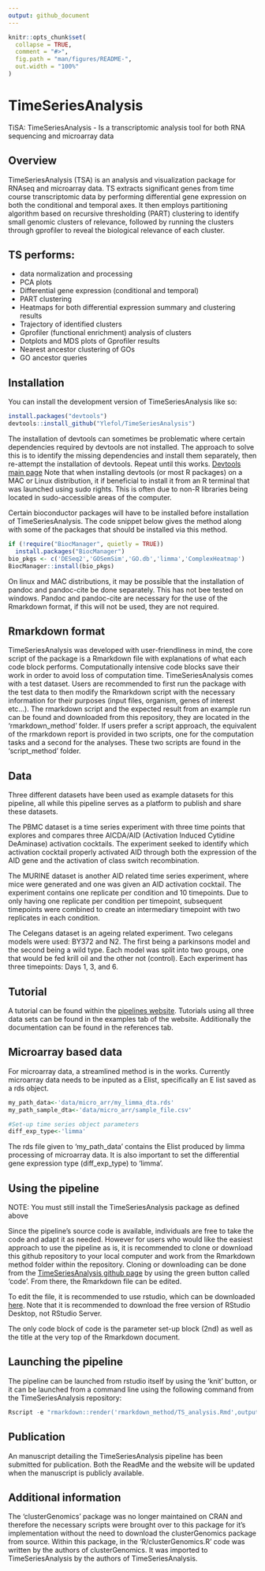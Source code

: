 ```yaml
---
output: github_document
---
```


<!-- README.md is generated from README.Rmd. Please edit that file -->

```r
knitr::opts_chunk$set(
  collapse = TRUE,
  comment = "#>",
  fig.path = "man/figures/README-",
  out.width = "100%"
)
```

# TimeSeriesAnalysis

<!-- badges: start -->
<!-- badges: end -->

TiSA: TimeSeriesAnalysis - Is a transcriptomic analysis tool for both RNA sequencing and microarray data

## Overview

TimeSeriesAnalysis (TSA) is an analysis and visualization package for RNAseq and
microarray data. TS extracts significant genes from time course
transcriptomic data by performing differential gene expression on both
the conditional and temporal axes. It then employs partitioning
algorithm based on recursive thresholding (PART) clustering to identify
small genomic clusters of relevance, followed by running the clusters
through gprofiler to reveal the biological relevance of each cluster.


## TS performs: 

* data normalization and processing 
* PCA plots 
* Differential gene expression (conditional and temporal) 
* PART clustering 
* Heatmaps for both differential expression summary and clustering results
* Trajectory of identified clusters 
* Gprofiler (functional enrichment) analysis of clusters 
* Dotplots and MDS plots of Gprofiler results 
* Nearest ancestor clustering of GOs 
* GO ancestor queries


## Installation

You can install the development version of TimeSeriesAnalysis like so:

``` r
install.packages("devtools")
devtools::install_github("Ylefol/TimeSeriesAnalysis")
```
The installation of devtools can sometimes be problematic where certain dependencies
required by devtools are not installed. The approach to solve this is to identify
the missing dependencies and install them separately, then re-attempt the installation
of devtools. Repeat until this works.
[Devtools main page](https://www.r-project.org/nosvn/pandoc/devtools.html)
Note that when installing devtools (or most R packages) on a MAC or Linux distribution, it 
if beneficial to install it from an R terminal that was launched using sudo rights. This is
often due to non-R libraries being located in sudo-accessible areas of the computer.

Certain bioconductor packages will have to be installed before
installation of TimeSeriesAnalysis. The code snippet below gives the method along with
some of the packages that should be installed via this method.

``` r
if (!require("BiocManager", quietly = TRUE))
  install.packages("BiocManager")
bio_pkgs <- c('DESeq2','GOSemSim','GO.db','limma','ComplexHeatmap')
BiocManager::install(bio_pkgs)
```

On linux and MAC distributions, it may be possible that the installation of pandoc
and pandoc-cite be done separately. This has not bee tested on windows.
Pandoc and pandoc-cite are necessary for the use of the Rmarkdown format, if this
will not be used, they are not required.

## Rmarkdown format

TimeSeriesAnalysis was developed with user-friendliness in mind, the
core script of the package is a Rmarkdown file with explanations of what
each code block performs. Computationally intensive code blocks save
their work in order to avoid loss of computation time.
TimeSeriesAnalysis comes with a test dataset. Users are recommended to
first run the package with the test data to then modify the Rmarkdown
script with the necessary information for their purposes (input files,
organism, genes of interest etc…). The rmarkdown script and the expected
result from an example run can be found and downloaded from this
repository, they are located in the ‘rmarkdown_method’ folder. If users
prefer a script approach, the equivalent of the rmarkdown report is
provided in two scripts, one for the computation tasks and a second for
the analyses. These two scripts are found in the ‘script_method’ folder.

## Data

Three different datasets have been used as example datasets for this pipeline,
all while this pipeline serves as a platform to publish and share these datasets.

The PBMC dataset is a time series experiment with three time points that explores 
and compares three AICDA/AID (Activation Induced Cytidine DeAminase) activation cocktails.
The experiment seeked to identify which activation cocktail properly activated AID
through both the expression of the AID gene and the activation of class switch recombination.

The MURINE dataset is another AID related time series experiment, where mice were generated and
one was given an AID activation cocktail. The experiment contains one replicate per condition and
10 timepoints. Due to only having one replicate per condition per timepoint, subsequent timepoints
were combined to create an intermediary timepoint with two replicates in each condition.

The Celegans dataset is an ageing related experiment. Two celegans models were used: BY372 and N2.
The first being a parkinsons model and the second being a wild type. Each model was split into
two groups, one that would be fed krill oil and the other not (control). Each experiment
has three timepoints: Days 1, 3, and 6.

## Tutorial

A tutorial can be found within the [pipelines website](https://ylefol.github.io/TimeSeriesAnalysis/). 
Tutorials using all three data sets can be found in the examples tab of the website. Additionally the 
documentation can be found in the references tab.

## Microarray based data

For microarray data, a streamlined method is in the works. Currently microarray data needs to be inputed 
as a Elist, specifically an E list saved as a rds object.
``` r
my_path_data<-'data/micro_arr/my_limma_dta.rds'
my_path_sample_dta<-'data/micro_arr/sample_file.csv'

#Set-up time series object parameters
diff_exp_type<-'limma' 
```
The rds file given to 'my_path_data' contains the Elist produced by limma processing
of microarray data. It is also important to set the differential gene expression type (diff_exp_type)
to 'limma'. 

## Using the pipeline

NOTE: You must still install the TimeSeriesAnalysis package as defined above

Since the pipeline's source code is available, individuals are free to take the code
and adapt it as needed. However for users who would like the easiest approach to use the
pipeline as is, it is recommended to clone or download this github repository to your local computer
and work from the Rmarkdown method folder within the repository.
Cloning or downloading can be done from the [TimeSeriesAnalysis github page](https://github.com/Ylefol/TimeSeriesAnalysis)
by using the green button called 'code'.
From there, the Rmarkdown file can be edited.

To edit the file, it is recommended to use rstudio, which can be downloaded [here](https://www.rstudio.com/products/rstudio/download/).
Note that it is recommended to download the free version of RStudio Desktop, not RStudio Server.

The only code block of code is the parameter set-up block (2nd) as well as the title
at the very top of the Rmarkdown document.

## Launching the pipeline

The pipeline can be launched from rstudio itself by using the 'knit' button, or it can be launched from a command line using the
following command from the TimeSeriesAnalysis repository:
```r
Rscript -e "rmarkdown::render('rmarkdown_method/TS_analysis.Rmd',output_file='TS_analysis.html')"
```

## Publication

An manuscript detailing the TimeSeriesAnalysis pipeline has been submitted for publication. Both the ReadMe and
the website will be updated when the manuscript is publicly available.


## Additional information
The 'clusterGenomics' package was no longer maintained on CRAN and therefore the necessary
scripts were brought over to this package for it's implementation without the need
to download the clusterGenomics package from source.
Within this package, in the 'R/clusterGenomics.R' code was written by the authors of 
clusterGenomics. It was imported to TimeSeriesAnalysis by the authors of
TimeSeriesAnalysis.

